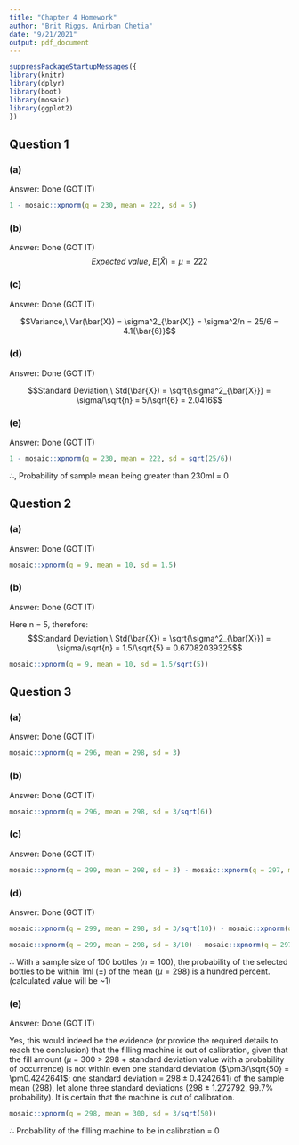 ```yaml
---
title: "Chapter 4 Homework"
author: "Brit Riggs, Anirban Chetia"
date: "9/21/2021"
output: pdf_document
---
```


```r
suppressPackageStartupMessages({
library(knitr)
library(dplyr)
library(boot)
library(mosaic)
library(ggplot2)
})
```

## Question 1

### (a)
Answer: Done (GOT IT)

```r
1 - mosaic::xpnorm(q = 230, mean = 222, sd = 5)
```

### (b)
Answer: Done (GOT IT)
$$
Expected\ value,\ E(\bar{X}) = \mu = 222
$$

### (c)
Answer: Done (GOT IT)

$$Variance,\ Var(\bar{X}) = \sigma^2_{\bar{X}} = \sigma^2/n = 25/6 = 4.1{\bar{6}}$$

### (d)
Answer: Done (GOT IT)

$$Standard Deviation,\ Std(\bar{X}) = \sqrt{\sigma^2_{\bar{X}}} = \sigma/\sqrt{n} = 5/\sqrt{6} = 2.0416$$

### (e)
Answer: Done (GOT IT)

```r
1 - mosaic::xpnorm(q = 230, mean = 222, sd = sqrt(25/6))
```

$\therefore$, Probability of sample mean being greater than 230ml = 0

## Question 2

### (a)
Answer: Done (GOT IT)

```r
mosaic::xpnorm(q = 9, mean = 10, sd = 1.5)
```

### (b)
Answer: Done (GOT IT)

Here n = 5, therefore:
$$Standard Deviation,\ Std(\bar{X}) = \sqrt{\sigma^2_{\bar{X}}} = \sigma/\sqrt{n} = 1.5/\sqrt{5} = 0.67082039325$$

```r
mosaic::xpnorm(q = 9, mean = 10, sd = 1.5/sqrt(5))
```

## Question 3

### (a)
Answer: Done (GOT IT)

```r
mosaic::xpnorm(q = 296, mean = 298, sd = 3)
```

### (b)
Answer: Done (GOT IT)

```r
mosaic::xpnorm(q = 296, mean = 298, sd = 3/sqrt(6))
```

### (c)
Answer: Done (GOT IT)

```r
mosaic::xpnorm(q = 299, mean = 298, sd = 3) - mosaic::xpnorm(q = 297, mean = 298, sd = 3)
```

### (d)
Answer: Done (GOT IT)

```r
mosaic::xpnorm(q = 299, mean = 298, sd = 3/sqrt(10)) - mosaic::xpnorm(q = 297, mean = 298, sd = 3/sqrt(10))
```
```r
mosaic::xpnorm(q = 299, mean = 298, sd = 3/10) - mosaic::xpnorm(q = 297, mean = 298, sd = 3/10)
```

$\therefore$ With a sample size of 100 bottles ($n = 100$), the probability of the selected bottles to be within 1ml ($\pm$) of the mean ($\mu =298$) is a hundred percent. (calculated value will be ~1)

### (e)
Answer: Done (GOT IT)

Yes, this would indeed be the evidence (or provide the required details to reach the conclusion) that the filling machine is out of calibration, given that the fill amount ($\mu$ = 300 > 298 + standard deviation value with a probability of occurrence) is not within even one standard deviation ($\pm3/\sqrt{50} = \pm0.4242641$; one standard deviation = $298\pm0.4242641$) of the sample mean (298), let alone three standard deviations ($298\pm1.272792$, 99.7% probability). It is certain that the machine is out of calibration.
```r
mosaic::xpnorm(q = 298, mean = 300, sd = 3/sqrt(50))
```
$\therefore$ Probability of the filling machine to be in calibration = $0$
